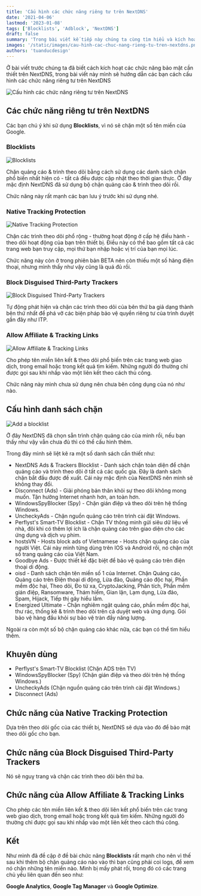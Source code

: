 ```yaml
---
title: 'Cấu hình các chức năng riêng tư trên NextDNS'
date: '2021-04-06'
lastmod: '2023-01-08'
tags: ['Blocklists', 'Adblock', 'NextDNS']
draft: false
summary: 'Trong bài viết kế tiếp này chúng ta cùng tìm hiểu và kích hoạt các chức năng riêng tư trên NextDNS.'
images: '/static/images/cau-hinh-cac-chuc-nang-rieng-tu-tren-nextdns.png'
authors: 'tuanducdesign'
---
```


Ở bài viết trước chúng ta đã biết cách kích hoạt các chức năng bảo mật cần thiết trên NextDNS, trong bài viết này mình sẽ hướng dẫn các bạn cách cấu hình các chức năng riêng tư trên NextDNS

![Cấu hình các chức năng riêng tư trên NextDNS](/static/images/cau-hinh-cac-chuc-nang-rieng-tu-tren-nextdns.png)

## Các chức năng riêng tư trên NextDNS

Các bạn chú ý khi sử dụng **Blocklists**, vì nó sẽ chặn một số tên miền của Google.

### Blocklists

![Blocklists](/static/images/blocklists.png)

Chặn quảng cáo & trình theo dõi bằng cách sử dụng các danh sách chặn phổ biến nhất hiện có - tất cả đều được cập nhật theo thời gian thực. Ở đây mặc định NextDNS đã sử dụng bộ chặn quảng cáo & trình theo dõi rồi.

Chức năng này rất mạnh các bạn lưu ý trước khi sử dụng nhé.

### Native Tracking Protection

![Native Tracking Protection](/static/images/native-tracking-protection.png)

Chặn các trình theo dõi phổ rộng - thường hoạt động ở cấp hệ điều hành - theo dõi hoạt động của bạn trên thiết bị. Điều này có thể bao gồm tất cả các trang web bạn truy cập, mọi thứ bạn nhập hoặc vị trí của bạn mọi lúc.

Chức năng này còn ở trong phiên bản BETA nên còn thiếu một số hãng điện thoại, nhưng mình thấy như vậy cũng là quá đủ rồi.

### Block Disguised Third-Party Trackers

![Block Disguised Third-Party Trackers](/static/images/block-disguised-third-party-trackers.png)

Tự động phát hiện và chặn các trình theo dõi của bên thứ ba giả dạng thành bên thứ nhất để phá vỡ các biện pháp bảo vệ quyền riêng tư của trình duyệt gần đây như ITP.

### Allow Affiliate & Tracking Links

![Allow Affiliate & Tracking Links](/static/images/allow-affiliate-tracking-links.png)

Cho phép tên miền liên kết & theo dõi phổ biến trên các trang web giao dịch, trong email hoặc trong kết quả tìm kiếm. Những người đó thường chỉ được gọi sau khi nhấp vào một liên kết theo cách thủ công.

Chức năng này mình chưa sử dụng nên chưa bên công dụng của nó như nào.

## Cấu hình danh sách chặn

![Add a blocklist](/static/images/add-a-blocklist.png)

Ở đây NextDNS đã chọn sẵn trình chặn quảng cáo của mình rồi, nếu bạn thấy như vậy vẫn chưa đủ thì có thể cấu hình thêm.

Trong đây mình sẽ liệt kê ra một số danh sách cần thiết như:

- NextDNS Ads & Trackers Blocklist - Danh sách chặn toàn diện để chặn quảng cáo và trình theo dõi ở tất cả các quốc gia. Đây là danh sách chặn bắt đầu được đề xuất. Cái này mặc định của NextDNS nên mình sẽ không thay đổi.
- Disconnect (Ads) - Giải phóng bản thân khỏi sự theo dõi không mong muốn. Tận hưởng Internet nhanh hơn, an toàn hơn.
- WindowsSpyBlocker (Spy) - Chặn gián điệp và theo dõi trên hệ thống Windows.
- UncheckyAds - Chặn nguồn quảng cáo trên trình cài đặt Windows.
- Perflyst's Smart-TV Blocklist - Chặn TV thông minh gửi siêu dữ liệu về nhà, đôi khi có thêm lợi ích là chặn quảng cáo trên giao diện cho các ứng dụng và dịch vụ phim.
- hostsVN - Hosts block ads of Vietnamese - Hosts chặn quảng cáo của người Việt. Cái này mình từng dùng trên IOS và Android rồi, nó chặn một số trang quảng cáo của Việt Nam.
- Goodbye Ads - Được thiết kế đặc biệt để bảo vệ quảng cáo trên điện thoại di động.
- oisd - Danh sách chặn tên miền số 1 của Internet. Chặn Quảng cáo, Quảng cáo trên Điện thoại di động, Lừa đảo, Quảng cáo độc hại, Phần mềm độc hại, Theo dõi, Đo từ xa, CryptoJacking, Phân tích, Phần mềm gián điệp, Ransomware, Thám hiểm, Gian lận, Lạm dụng, Lừa đảo, Spam, Hijack, Tiếp thị gây hiểu lầm.
- Energized Ultimate - Chặn nghiêm ngặt quảng cáo, phần mềm độc hại, thư rác, thống kê & trình theo dõi trên cả duyệt web và ứng dụng. Gói bảo vệ hàng đầu khỏi sự bảo vệ tràn đầy năng lượng.

Ngoài ra còn một số bộ chặn quảng cáo khác nữa, các bạn có thể tìm hiểu thêm.

## Khuyên dùng

- Perflyst's Smart-TV Blocklist (Chặn ADS trên TV)
- WindowsSpyBlocker (Spy) (Chặn gián điệp và theo dõi trên hệ thống Windows.)
- UncheckyAds (Chặn nguồn quảng cáo trên trình cài đặt Windows.)
- Disconnect (Ads)

## Chức năng của Native Tracking Protection

Dựa trên theo dõi gốc của các thiết bị, NextDNS sẽ dựa vào đó để bảo mật theo dõi gốc cho bạn.

## Chức năng của Block Disguised Third-Party Trackers

Nó sẽ nguỵ trang và chặn các trình theo dõi bên thứ ba.

## Chức năng của Allow Affiliate & Tracking Links

Cho phép các tên miền liên kết & theo dõi liên kết phổ biến trên các trang web giao dịch, trong email hoặc trong kết quả tìm kiếm. Những người đó thường chỉ được gọi sau khi nhấp vào một liên kết theo cách thủ công.

## Kết

Như mình đã đề cập ở đề bài chức năng **Blocklists** rất mạnh cho nên vì thế sau khi thêm bộ chặn quảng cáo nào vào thì bạn cũng phải coi logs, để xem nó chặn những tên miền nào. Mình bị mấy phát rồi, trong đó có các trang chủ yếu liên quan đến seo như:

**Google Analytics**, **Google Tag Manager** và **Google Optimize**.
